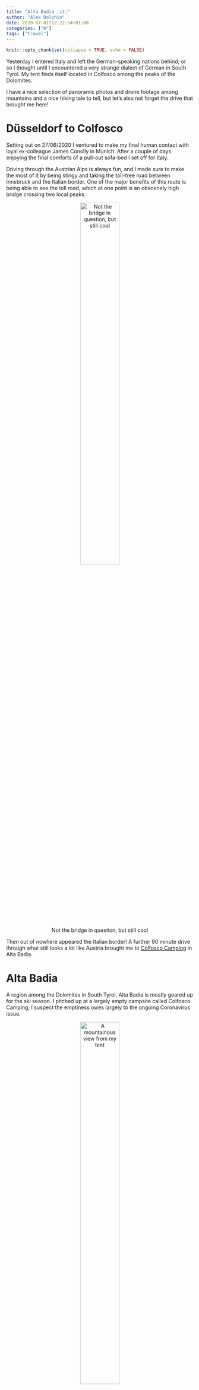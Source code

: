 ```yaml
---
title: "Alta Badia :it:"
author: "Alex Dolphin"
date: 2020-07-01T12:22:54+01:00
categories: ["R"]
tags: ["travel"]
---
```


```r
knitr::opts_chunk$set(collapse = TRUE, echo = FALSE)
```

Yesterday I entered Italy and left the German-speaking nations behind; or so I
thought until I encountered a very strange dialect of German in South Tyrol.
My tent finds itself located in Colfosco among the peaks of the Dolomites.

I have a nice selection of panoramic photos and drone footage among mountains
and a nice hiking tale to tell, but let's also not forget the drive that brought
me here!

# Düsseldorf to Colfosco

Setting out on 27/06/2020 I ventured to make my final human contact with loyal
ex-colleague James Conolly in Munich. After a couple of days enjoying the final
comforts of a pull-out sofa-bed I set off for Italy.

Driving through the Austrian Alps is always fun, and I made sure to make the
most of it by being stingy and taking the toll-free road between Innsbruck and
the Italian border. One of the major benefits of this route is being able to see
the toll road, which at one point is an obscenely high bridge crossing two
local peaks.

<center>
![Not the bridge in question, but still cool](/post/alta_badia_files/brenner_expressway.jpg){width=50% height=50%}

</center>

Then out of nowhere appeared the Italian border! A further 90 minute drive
through what still looks a lot like Austria brought me to
[Colfosco Camping](https://goo.gl/maps/XFTx9KSsA9vBSe9t6) in Alta Badia.

# Alta Badia

A region among the Dolomites in South Tyrol, Alta Badia is mostly geared up
for the ski season. I pitched up at a largely empty campsite called Colfosco
Camping, I suspect the emptiness owes largely to the ongoing Coronavirus issue.

<center>
![A mountainous view from my tent](/post/alta_badia_files/tent_view.jpg){width=50% height=50%}

</center>

It is perfectly situated for a number of great hikes, only minutes from the
foot of 3 different peaks. Given my slightly questionable fitness levels today
I decided tackle the less mountainous area next to Corvara. I forgot to start
Strava but I did manage to draw the approximate route below.

<center>
<iframe src="https://www.google.com/maps/d/u/0/embed?mid=19pyHSYKmswupuRKhNreeM5a0RMNkDdeu"></iframe>

</center>

Although still challenging, the whole route was a well-maintained series of
footpaths going from peak to peak in the area.

<center>
![A great area for shots of the actual mountains](/post/alta_badia_files/pano_1.jpg){width=50% height=50%}

</center>

And of course no scenic trip would be complete without disturbing the peace by
flying my drone around. The wind at the top made it challenging to fly, but on
the way down I managed to find a [very picturesque viewing spot]() from which
to fly.

<center>
![Always time for some drone flying](/post/alta_badia_files/DJI_0163.JPG){width=50% height=50%}

</center>

# Alta Badia to Canazei

On the second day of camping the weather started great and I decided to do a
short hike up to [Cherz](https://goo.gl/maps/5RP97jUhdsnGHdsv9).

<center>
<iframe frameborder='0' allowtransparency='true' scrolling='no' src='https://www.strava.com/activities/3697563520/embed/2aef3267263b7d52a67cb6a728186998fee35afe'></iframe>

</center>

I found a
really nice hill with a panoramic view of numerous mountains around, and of
course I managed a drone selfie.

<center>
<iframe src="https://drive.google.com/file/d/1jelklJHLkEgz4YzuZOLdtFtm9oFzjrD7/preview"></iframe>

</center>

As I stood on the hill I heard thunder ring out, at which point it was clear I
needed to get to some shelter quite quickly. I ran back down to the refuge and
sat for about 30 minutes enjoying quite an intense thunderstorm.

At this point it was clear to me I didn't want to spend another night camping
in stormy weather only to drive to Verona the next day, so I quickly booked
a room at [a nice place in Canazei](https://goo.gl/maps/UZThqPyfYg7xFrUXA).

This was by far the best choice I could have made as the drive there was
stunning. I drove out of Colfosco up the mountain and encountered mountain after
mountain and incredible panoramic views. Finally when I hit the top of one pass
I decided it was time to walk up to another peak and take more footage. Although
I was scared of losing my drone to high wind, hopefully you'll agree the brief
video I did manage to get was quite beautiful.

<center>
<iframe src="https://drive.google.com/file/d/1HHBU7HXz43326EnelMwFPdyA35HPtiwG/preview"></iframe>

</center>

# What's Next?

Tomorrow I will drive to Verona after making a quick stop at Lake Garda. I'll
be staying at [The Hostello](https://goo.gl/maps/dudMDguffZ5CURLY8) and checking
out the city for 2 days.

If you want to keep up to date with my travels then please do consider
[subscribing to email alerts](https://mailchi.mp/36c357604760/main_signup)!